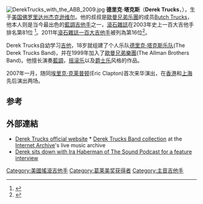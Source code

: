 [[File:DerekTrucks_with_the_ABB_2009.jpg|thumb]]
'''德里克·塔克斯'''（'''Derek Trucks'''，{{bd|1979年|6月8日||}}），生于[[美国|美国]][[佛罗里达州|佛罗里达州]][[杰克逊维尔_(佛罗里达州)|杰克逊维尔]]。他的叔叔是[[歐曼兄弟乐團|歐曼兄弟乐團]]的成员[[Butch_Trucks|Butch Trucks]]，他本人则是当今最出色的[[布鲁斯|藍調]][[吉他手|吉他手]]之一，[[滾石雜誌|滾石雜誌]]在2003年史上一百大吉他手排名第81位 <ref>{{Cite web |url=http://www.rollingstone.com/news/story/5937559/the_100_greatest_guitarists_of_all_time |title=2003年滚石雜誌：最偉大的一百名吉他手 |accessdate=2018-02-26 |archive-date=2007-07-05 |archive-url=https://web.archive.org/web/20070705144756/http://www.rollingstone.com/news/story/5937559/the_100_greatest_guitarists_of_all_time |dead-url=no }}</ref>。2011年[[滾石雜誌一百大吉他手|滾石雜誌一百大吉他手]]被列為第16位<ref>{{Cite web |url=http://www.rollingstone.com/music/lists/100-greatest-guitarists-20111123 |title=2011年滾石雜誌：最偉大的一百名吉他手 |accessdate=2017-09-11 |archive-date=2008-03-14 |archive-url=https://web.archive.org/web/20080314090920/http://www.rollingstone.com/news/story/5937559/the_100_greatest_guitarists_of_all_time/ |dead-url=no }}</ref>。

Derek Trucks自幼学习[[吉他|吉他]]，18岁就组建了个人乐队[[德里克·塔克斯乐队|德里克·塔克斯乐队]](The Derek Trucks Band)，并在1999年加入了[[歐曼兄弟樂團|歐曼兄弟樂團]](The Allman Brothers Band)。他擅长演奏[[布魯斯|藍調]]，[[摇滚乐|摇滚乐]]以及[[爵士乐|爵士乐]]风格的作品。

2007年一月，随同[[埃里克·克莱普顿|埃里克·克莱普顿]](Eric Clapton)首次来华演出，在[[香港|香港]]和[[上海|上海]]先后演出两场。

==参考==
{{reflist}}

== 外部連結 ==
{{Commons category}}
* [https://web.archive.org/web/20050421083410/http://www.derektrucks.com/ Derek Trucks official website]     * [https://archive.org/details/DerekTrucksBand Derek Trucks Band collection] at the [[Internet_Archive|Internet Archive]]'s live music archive
*[https://web.archive.org/web/20171004085055/https://www.thesoundpodcast.com/blog/2017/3/16/episode-17-derek-trucks Derek sits down with Ira Haberman of The Sound Podcast for a feature interview]

{{Authority control}}
{{DEFAULTSORT:Trucks, Derek}}
[[Category:美國搖滾吉他手|Category:美國搖滾吉他手]]
[[Category:葛莱美奖获得者|Category:葛莱美奖获得者]]
[[Category:主音吉他手|Category:主音吉他手]]
{{美國娛樂人物小作品}}